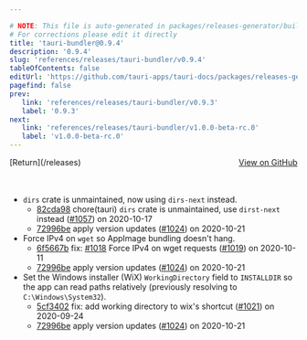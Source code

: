 ```yaml
---

# NOTE: This file is auto-generated in packages/releases-generator/build.ts
# For corrections please edit it directly
title: 'tauri-bundler@0.9.4'
description: '0.9.4'
slug: 'references/releases/tauri-bundler/v0.9.4'
tableOfContents: false
editUrl: 'https://github.com/tauri-apps/tauri-docs/packages/releases-generator/build.ts'
pagefind: false
prev:
   link: 'references/releases/tauri-bundler/v0.9.3'
   label: '0.9.3'
next:
   link: 'references/releases/tauri-bundler/v1.0.0-beta-rc.0'
   label: 'v1.0.0-beta-rc.0'
---
```


			

<ReleaseSidebar slug="references/releases/tauri-bundler"  packageName="tauri-bundler" />

<div style="margin-bottom:3rem; display: flex; justify-content: space-between; align-items: center"><span>[Return](/releases)</span><span><a href="https://github.com/tauri-apps/tauri/releases/tag/tauri-bundler-v0.9.4">View on GitHub</a></span></div>

- `dirs` crate is unmaintained, now using `dirs-next` instead.
  - [82cda98](https://www.github.com/tauri-apps/tauri/commit/82cda98532975c6d4b1c93bf2f326173f39e0964) chore(tauri) `dirs` crate is unmaintained, use `dirst-next` instead ([#1057](https://www.github.com/tauri-apps/tauri/pull/1057)) on 2020-10-17
  - [72996be](https://www.github.com/tauri-apps/tauri/commit/72996be1bd3eb878c4cf30bfec79058071c26d7a) apply version updates ([#1024](https://www.github.com/tauri-apps/tauri/pull/1024)) on 2020-10-21
- Force IPv4 on `wget` so AppImage bundling doesn&#39;t hang.
  - [6f5667b](https://www.github.com/tauri-apps/tauri/commit/6f5667bf72d58972b8d05ee2e42a031c85f95ed4) fix: [#1018](https://www.github.com/tauri-apps/tauri/pull/1018) Force IPv4 on wget requests ([#1019](https://www.github.com/tauri-apps/tauri/pull/1019)) on 2020-10-11
  - [72996be](https://www.github.com/tauri-apps/tauri/commit/72996be1bd3eb878c4cf30bfec79058071c26d7a) apply version updates ([#1024](https://www.github.com/tauri-apps/tauri/pull/1024)) on 2020-10-21
- Set the Windows installer (WiX) `WorkingDirectory` field to `INSTALLDIR` so the app can read paths relatively (previously resolving to `C:\Windows\System32`).
  - [5cf3402](https://www.github.com/tauri-apps/tauri/commit/5cf3402735ac2e88fc4aae5fe39fc0a41262b6fa) fix: add working directory to wix&#39;s shortcut ([#1021](https://www.github.com/tauri-apps/tauri/pull/1021)) on 2020-09-24
  - [72996be](https://www.github.com/tauri-apps/tauri/commit/72996be1bd3eb878c4cf30bfec79058071c26d7a) apply version updates ([#1024](https://www.github.com/tauri-apps/tauri/pull/1024)) on 2020-10-21

